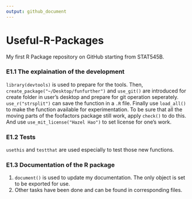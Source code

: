 ```yaml
---
output: github_document
---
```


# Useful-R-Packages
My first R Package repository on GitHub starting from STAT545B.

### E1.1 The explaination of the development
`library(devtools)` is used to prepare for the tools. Then, `create_package("~/Desktop/funfurther")` and `use_git()` are introduced for create folder in user's desktop and prepare for git operation seperately. `use_r("strsplit")` can save the function in a `.R` file. Finally use `load_all()` to make the function available for experimentation.
To be sure that all the moving parts of the foofactors package still work, apply `check()` to do this. And use `use_mit_license("Hazel Hao")` to set license for one's work.

### E1.2 Tests
`usethis` and `testthat` are used especially to test those new functions.

### E1.3 Documentation of the R package
1. `document()` is used to update my documentation. The only object is set to be exported for use.
2. Other tasks have been done and can be found in corresponding files.

